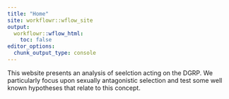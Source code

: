 ```yaml
---
title: "Home"
site: workflowr::wflow_site
output:
  workflowr::wflow_html:
    toc: false
editor_options:
  chunk_output_type: console
---
```


This website presents an analysis of seelction acting on the DGRP. We particularly focus upon sexually antagonistic selection and test some well known hypotheses that relate to this concept.
